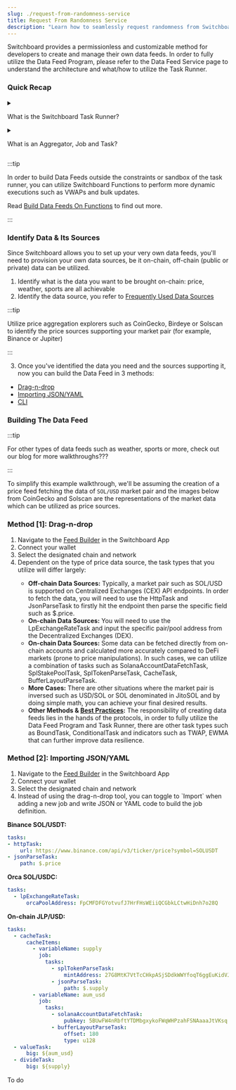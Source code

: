 ```yaml
---
slug: ./request-from-randomness-service
title: Request From Randomness Service
description: "Learn how to seamlessly request randomness from Switchboard Randomness Service."
---
```




Switchboard provides a permissionless and customizable method for developers 
to create and manage their own data feeds. In order to fully utilize the Data 
Feed Program, please refer to the Data Feed Service page to understand the 
architecture and what/how to utilize the Task Runner.

### Quick Recap

<details>

<summary>

What is the Switchboard Task Runner?

</summary>

Switchboard provides a ...

</details>

<details>

<summary>

What is an Aggregator, Job and Task?

</summary>

Switchboard provides a ...

</details>

:::tip

In order to build Data Feeds outside the constraints or sandbox of the 
task runner, you can utilize Switchboard Functions to perform more dynamic 
executions such as VWAPs and bulk updates.

Read [Build Data Feeds On Functions](/) to find out more.

:::

### Identify Data & Its Sources

Since Switchboard allows you to set up your very own data feeds,
you'll need to provision your own data sources, be it on-chain, off-chain 
(public or private) data can be utilized.

1. Identify what is the data you want to be brought on-chain: price, weather, sports are all achievable
2. Identify the data source, you refer to [Frequently Used Data Sources](/)

:::tip

Utilize price aggregation explorers such as CoinGecko, Birdeye or Solscan 
to identify the price sources supporting your market pair (for example, 
Binance or Jupiter)

:::

3. Once you've identified the data you need and the sources supporting it, now you can build the Data Feed in 3 methods: 
  - [Drag-n-drop](./task-runner?build-feed-method=drag-n-drop)
  - [Importing JSON/YAML](./task-runner?build-feed-method=import-json-yaml)
  - [CLI](./task-runner?build-feed-method=cli)

### Building The Data Feed

:::tip

For other types of data feeds such as weather, sports or more, check out 
our blog for more walkthroughs???

:::

To simplify this example walkthrough, we'll be assuming the creation of a 
price feed fetching the data of `SOL/USD` market pair and the images below 
from CoinGecko and Solscan are the representations of the market data 
which can be utilized as price sources.

<Tabs queryString="build-feed-method">
  <TabItem value="drag-n-drop" label="Drag-n-drop" default>
    <div>
      <h3>Method [1]: Drag-n-drop</h3>
      <ol>
        <li>Navigate to the <a href="https://app.switchboard.xyz/build/feed">Feed Builder</a> in the Switchboard App</li>
        <li>Connect your wallet</li>
        <li>Select the designated chain and network</li>
        <li>Dependent on the type of price data source, the task types that you utilize will differ largely:</li>
        <ul>
          <li><strong>Off-chain Data Sources:</strong> Typically, a market pair such as SOL/USD is supported on Centralized Exchanges (CEX) API endpoints. In order to fetch the data, you will need to use the HttpTask and JsonParseTask to firstly hit the endpoint then parse the specific field such as $.price.</li>
          <li><strong>On-chain Data Sources:</strong> You will need to use the LpExchangeRateTask and input the specific pair/pool address from the Decentralized Exchanges (DEX).</li>
          <li><strong>On-chain Data Sources:</strong> Some data can be fetched directly from on-chain accounts and calculated more accurately compared to DeFi markets (prone to price manipulations). In such cases, we can utilize a combination of tasks such as SolanaAccountDataFetchTask, SplStakePoolTask, SplTokenParseTask, CacheTask, BufferLayoutParseTask.</li>
          <li><strong>More Cases:</strong> There are other situations where the market pair is inversed such as USD/SOL or SOL denominated in JitoSOL and by doing simple math, you can achieve your final desired results.</li>
          <li><strong>Other Methods & <a href="./data-feed-best-practices">Best Practices</a>:</strong> The responsibility of creating data feeds lies in the hands of the protocols, in order to fully utilize the Data Feed Program and Task Runner, there are other task types such as BoundTask, ConditionalTask and indicators such as TWAP, EWMA that can further improve data resilience.</li>
        </ul>
      </ol>
    </div>
  </TabItem>
  <TabItem value="import-json-yaml" label="Importing JSON/YAML">
    <div>
      <h3>Method [2]: Importing JSON/YAML</h3>
      <ol>
        <li>Navigate to the <a href="https://app.switchboard.xyz/build/feed">Feed Builder</a> in the Switchboard App</li>
        <li>Connect your wallet</li>
        <li>Select the designated chain and network</li>
        <li>Instead of using the drag-n-drop tool, you can toggle to `Import` when adding a new job and write JSON or YAML code to build the job definition.</li>
      </ol>
    </div>
<p><strong>Binance SOL/USDT:</strong></p>

```yaml
tasks:
- httpTask:
    url: https://www.binance.com/api/v3/ticker/price?symbol=SOLUSDT
- jsonParseTask:
    path: $.price
```

<p><strong>Orca SOL/USDC:</strong></p>

```yaml
tasks:
  - lpExchangeRateTask:
      orcaPoolAddress: FpCMFDFGYotvufJ7HrFHsWEiiQCGbkLCtwHiDnh7o28Q
```

<p><strong>On-chain JLP/USD:</strong></p>

```yaml
tasks:
  - cacheTask:
      cacheItems:
        - variableName: supply
          job:
            tasks:
              - splTokenParseTask:
                  mintAddress: 27G8MtK7VtTcCHkpASjSDdkWWYfoqT6ggEuKidVJidD4
              - jsonParseTask:
                  path: $.supply
        - variableName: aum_usd
          job:
            tasks:
              - solanaAccountDataFetchTask:
                  pubkey: 5BUwFW4nRbftYTDMbgxykoFWqWHPzahFSNAaaaJtVKsq
              - bufferLayoutParseTask:
                  offset: 180
                  type: u128
  - valueTask:
      big: ${aum_usd}
  - divideTask:
      big: ${supply}
```

  </TabItem>
  <TabItem value="cli" label="CLI">
    To do
  </TabItem>
</Tabs>
